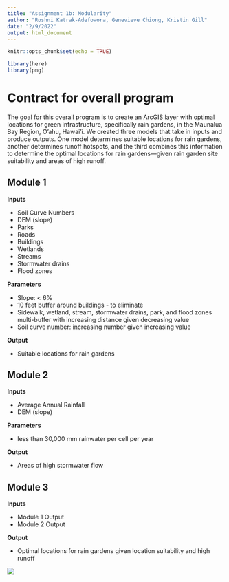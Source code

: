 ```yaml
---
title: "Assignment 1b: Modularity"
author: "Roshni Katrak-Adefowora, Genevieve Chiong, Kristin Gill"
date: "2/9/2022"
output: html_document
---
```


```r
knitr::opts_chunk$set(echo = TRUE)

library(here)
library(png)
```


# Contract for overall program 
The goal for this overall program is to create an ArcGIS layer with optimal locations for green infrastructure, specifically rain gardens, in the Maunalua Bay Region, O'ahu, Hawai'i. We created three models that take in inputs and produce outputs. One model determines suitable locations for rain gardens, another determines runoff hotspots, and the third combines this information to determine the optimal locations for rain gardens—given rain garden site suitability and areas of high runoff. 

## Module 1 
**Inputs** 

* Soil Curve Numbers
* DEM (slope)
* Parks
* Roads
* Buildings
* Wetlands
* Streams
* Stormwater drains
* Flood zones

**Parameters**

* Slope: < 6% 
* 10 feet buffer around buildings - to eliminate
* Sidewalk, wetland, stream, stormwater drains, park, and flood zones multi-buffer with increasing distance given decreasing value
* Soil curve number: increasing number given increasing value

**Output**

* Suitable locations for rain gardens

## Module 2 
**Inputs**

* Average Annual Rainfall
* DEM (slope)

**Parameters**

* less than 30,000 mm rainwater per cell per year 

**Output**  

* Areas of high stormwater flow 

## Module 3 
**Inputs** 

* Module 1 Output 
* Module 2 Output 

**Output** 

* Optimal locations for rain gardens given location suitability and high runoff 

![](/Users/kjstg/OneDrive/Documents/Bren/Year 2/Winter/Computing/roshni/ESM262/diagram.jpg)